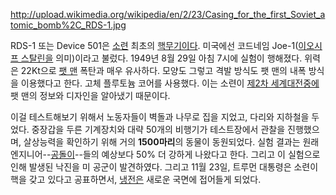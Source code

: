 http://upload.wikimedia.org/wikipedia/en/2/23/Casing_for_the_first_Soviet_atomic_bomb%2C_RDS-1.jpg

RDS-1 또는 Device 501은 [[소련]] 최초의 [[핵무기]]이다. 미국에선 코드네임 Joe-1([[이오시프 스탈린]]을 의미)이라고 불렀다. 1949년 8월 29일 아침 7시에 실험이 행해졌다. 위력은 22Kt으로 [[팻 맨]] 폭탄과 매우 유사하다. 모양도 그렇고 격발 방식도 팻 맨의 내폭 방식을 이용했다고 한다. 고체 플루토늄 코어를 사용했다. 이는 소련이 [[제2차 세계대전]]중에 팻 맨의 정보와 디자인을 알아냈기 때문이다.

이걸 테스트해보기 위해서 노동자들이 벽돌과 나무로 집을 지었고, 다리와 지하철을 두었다. 중장갑을 두른 기계장치와 대략 50개의 비행기가 테스트장에서 관찰을 진행했으며, 살상능력을 확인하기 위해 거의 '''1500마리'''의 동물이 동원되었다. 실험 결과는 원래 엔지니어--[[공돌이]]--들의 예상보다 50% 더 강하게 나왔다고 한다. 그리고 이 실험으로 인해 발생된 낙진을 미 공군이 발견하였다. 그리고 11월 23일, 트루먼 대통령은 소련이 핵을 갖고 있다고 공표하면서, [[냉전]]은 새로운 국면에 접어들게 되었다.
